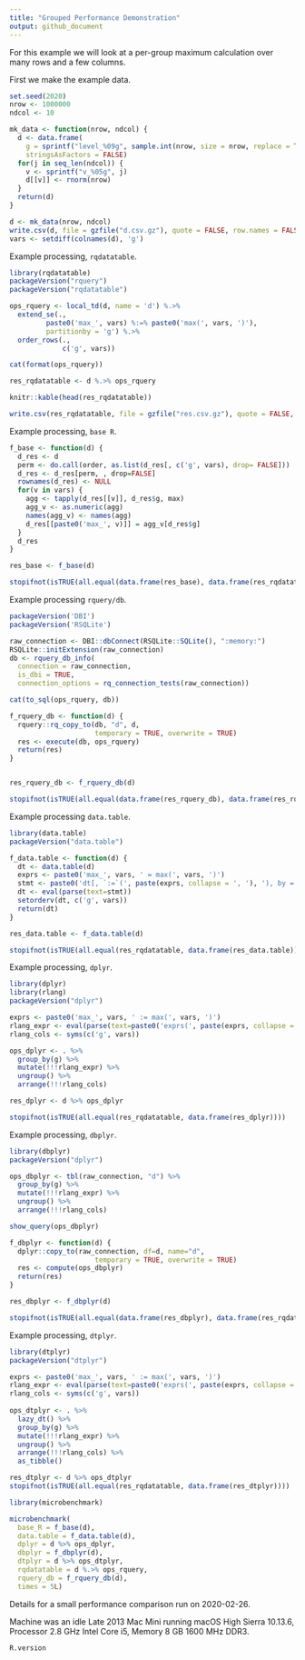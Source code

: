 ```yaml
---
title: "Grouped Performance Demonstration"
output: github_document
---
```


For this example we will look at a per-group maximum calculation over many rows and a few columns. 

First we make the example data.

```r
set.seed(2020)
nrow <- 1000000
ndcol <- 10

mk_data <- function(nrow, ndcol) {
  d <- data.frame(
    g = sprintf("level_%09g", sample.int(nrow, size = nrow, replace = TRUE)),
    stringsAsFactors = FALSE)
  for(j in seq_len(ndcol)) {
    v <- sprintf("v_%05g", j)
    d[[v]] <- rnorm(nrow)
  }
  return(d)
}

d <- mk_data(nrow, ndcol)
write.csv(d, file = gzfile("d.csv.gz"), quote = FALSE, row.names = FALSE)
vars <- setdiff(colnames(d), 'g')
```

Example processing, `rqdatatable`.

```r
library(rqdatatable)
packageVersion("rquery")
packageVersion("rqdatatable")

ops_rquery <- local_td(d, name = 'd') %.>%
  extend_se(.,
         paste0('max_', vars) %:=% paste0('max(', vars, ')'),
         partitionby = 'g') %.>%
  order_rows(.,
             c('g', vars))

cat(format(ops_rquery))

res_rqdatatable <- d %.>% ops_rquery

knitr::kable(head(res_rqdatatable))

write.csv(res_rqdatatable, file = gzfile("res.csv.gz"), quote = FALSE, row.names = FALSE)
```


Example processing, `base R`.

```r
f_base <- function(d) {
  d_res <- d
  perm <- do.call(order, as.list(d_res[, c('g', vars), drop= FALSE]))
  d_res <- d_res[perm, , drop=FALSE]
  rownames(d_res) <- NULL
  for(v in vars) {
    agg <- tapply(d_res[[v]], d_res$g, max)
    agg_v <- as.numeric(agg)
    names(agg_v) <- names(agg)
    d_res[[paste0('max_', v)]] = agg_v[d_res$g]
  }
  d_res
}

res_base <- f_base(d)

stopifnot(isTRUE(all.equal(data.frame(res_base), data.frame(res_rqdatatable))))
```



Example processing `rquery/db`.

```r
packageVersion('DBI')
packageVersion('RSQLite')

raw_connection <- DBI::dbConnect(RSQLite::SQLite(), ":memory:")
RSQLite::initExtension(raw_connection)
db <- rquery_db_info(
  connection = raw_connection,
  is_dbi = TRUE,
  connection_options = rq_connection_tests(raw_connection))

cat(to_sql(ops_rquery, db))

f_rquery_db <- function(d) {
  rquery::rq_copy_to(db, "d", d, 
                     temporary = TRUE, overwrite = TRUE)
  res <- execute(db, ops_rquery)
  return(res)
}


res_rquery_db <- f_rquery_db(d)

stopifnot(isTRUE(all.equal(data.frame(res_rquery_db), data.frame(res_rqdatatable))))
```



Example processing `data.table`.

```r
library(data.table)
packageVersion("data.table")

f_data.table <- function(d) {
  dt <- data.table(d)
  exprs <- paste0('max_', vars, ' = max(', vars, ')')
  stmt <- paste0('dt[, `:=`(', paste(exprs, collapse = ', '), '), by = g]')
  dt <- eval(parse(text=stmt))
  setorderv(dt, c('g', vars))
  return(dt)
}

res_data.table <- f_data.table(d)

stopifnot(isTRUE(all.equal(res_rqdatatable, data.frame(res_data.table))))
```


Example processing, `dplyr`.

```r
library(dplyr)
library(rlang)
packageVersion("dplyr")

exprs <- paste0('max_', vars, ' := max(', vars, ')')
rlang_expr <- eval(parse(text=paste0('exprs(', paste(exprs, collapse = ', '), ')')))
rlang_cols <- syms(c('g', vars))

ops_dplyr <- . %>%
  group_by(g) %>%
  mutate(!!!rlang_expr) %>%
  ungroup() %>%
  arrange(!!!rlang_cols)

res_dplyr <- d %>% ops_dplyr

stopifnot(isTRUE(all.equal(res_rqdatatable, data.frame(res_dplyr))))
```

Example processing, `dbplyr`.

```r
library(dbplyr)
packageVersion("dplyr")

ops_dbplyr <- tbl(raw_connection, "d") %>%
  group_by(g) %>%
  mutate(!!!rlang_expr) %>%
  ungroup() %>%
  arrange(!!!rlang_cols)

show_query(ops_dbplyr)

f_dbplyr <- function(d) {
  dplyr::copy_to(raw_connection, df=d, name="d", 
                     temporary = TRUE, overwrite = TRUE)
  res <- compute(ops_dbplyr)
  return(res)
}

res_dbplyr <- f_dbplyr(d)

stopifnot(isTRUE(all.equal(data.frame(res_dbplyr), data.frame(res_rqdatatable))))
```


Example processing, `dtplyr`.

```r
library(dtplyr)
packageVersion("dtplyr")

exprs <- paste0('max_', vars, ' := max(', vars, ')')
rlang_expr <- eval(parse(text=paste0('exprs(', paste(exprs, collapse = ', '), ')')))
rlang_cols <- syms(c('g', vars))
  
ops_dtplyr <- . %>%
  lazy_dt() %>%
  group_by(g) %>%
  mutate(!!!rlang_expr) %>%
  ungroup() %>%
  arrange(!!!rlang_cols) %>%
  as_tibble()

res_dtplyr <- d %>% ops_dtplyr
stopifnot(isTRUE(all.equal(res_rqdatatable, data.frame(res_dtplyr))))
```

```r
library(microbenchmark)

microbenchmark(
  base_R = f_base(d),
  data.table = f_data.table(d),
  dplyr = d %>% ops_dplyr,
  dbplyr = f_dbplyr(d),
  dtplyr = d %>% ops_dtplyr,
  rqdatatable = d %.>% ops_rquery,
  rquery_db = f_rquery_db(d),
  times = 5L)
```


Details for a small performance comparison run on 2020-02-26.

Machine was an idle Late 2013 Mac Mini running macOS High Sierra 10.13.6, Processor 2.8 GHz Intel Core i5, Memory 8 GB 1600 MHz DDR3.

```r
R.version
```
